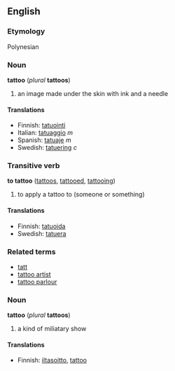 ==English==
===Etymology===
Polynesian <!-- but which language? -->

===Noun===
'''tattoo''' (''plural'' '''tattoos''')

# an image made under the skin with ink and a needle

====Translations====
*Finnish: [[tatuointi]]
*Italian: [[tatuaggio]] ''m''
*Spanish: [[tatuaje]] ''m''
*Swedish: [[tatuering]] ''c''

===Transitive verb===
'''to tattoo''' ([[tattoos]], [[tattooed]], [[tattooing]])

# to apply a tattoo to (someone or something)

====Translations====
*Finnish: [[tatuoida]]
*Swedish: [[tatuera]]

===Related terms===
*[[tatt]]
*[[tattoo artist]]
*[[tattoo parlour]]

===Noun===
'''tattoo''' (''plural'' '''tattoos''')

# a kind of miliatary show

====Translations====

*Finnish: [[iltasoitto]], [[tattoo]]